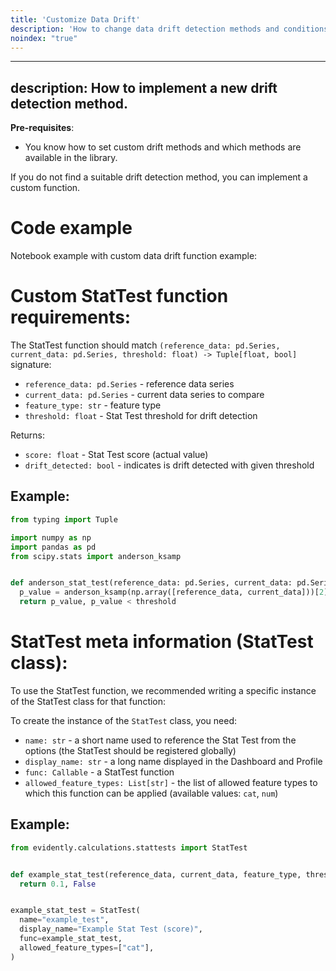 ```yaml
---
title: 'Customize Data Drift'
description: 'How to change data drift detection methods and conditions.'
noindex: "true"
---
```



---
description: How to implement a new drift detection method. 
---

**Pre-requisites**:
* You know how to set custom drift methods and which methods are available in the library.

If you do not find a suitable drift detection method, you can implement a custom function.


# Code example

Notebook example with custom data drift function example:

# Custom StatTest function requirements:

The StatTest function should match `(reference_data: pd.Series, current_data: pd.Series, threshold: float) -> Tuple[float, bool]` signature:
- `reference_data: pd.Series` - reference data series
- `current_data: pd.Series` - current data series to compare
- `feature_type: str` - feature type
- `threshold: float` - Stat Test threshold for drift detection

Returns:
- `score: float` - Stat Test score (actual value)
- `drift_detected: bool` - indicates is drift detected with given threshold

## Example:

```python
from typing import Tuple

import numpy as np
import pandas as pd
from scipy.stats import anderson_ksamp


def anderson_stat_test(reference_data: pd.Series, current_data: pd.Series, _feature_type: str, threshold: float) -> Tuple[float, bool]:
  p_value = anderson_ksamp(np.array([reference_data, current_data]))[2]
  return p_value, p_value < threshold
```

# StatTest meta information (StatTest class):

To use the StatTest function, we recommended writing a specific instance of the StatTest class for that function:

To create the instance of the `StatTest` class, you need:
- `name: str` - a short name used to reference the Stat Test from the options (the StatTest should be registered globally) 
- `display_name: str` - a long name displayed in the Dashboard and Profile 
- `func: Callable` - a StatTest function
- `allowed_feature_types: List[str]` - the list of allowed feature types to which this function can be applied (available values: `cat`, `num`)


## Example:

```python
from evidently.calculations.stattests import StatTest


def example_stat_test(reference_data, current_data, feature_type, threshold):
  return 0.1, False


example_stat_test = StatTest(
  name="example_test",
  display_name="Example Stat Test (score)",
  func=example_stat_test,
  allowed_feature_types=["cat"],
)
```